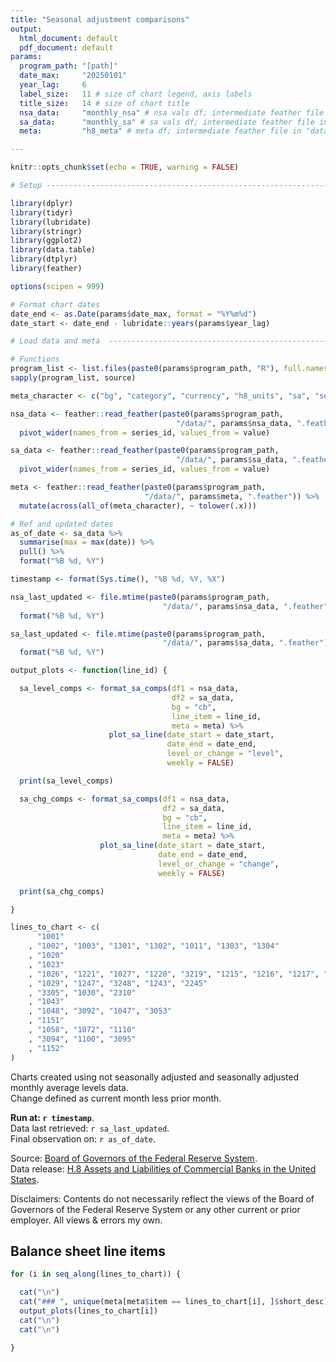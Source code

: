```yaml
---
title: "Seasonal adjustment comparisons"
output:
  html_document: default
  pdf_document: default
params:
  program_path: "[path]"
  date_max:     "20250101"
  year_lag:     6
  label_size:   11 # size of chart legend, axis labels
  title_size:   14 # size of chart title
  nsa_data:     "monthly_nsa" # nsa vals df; intermediate feather file in "data/"
  sa_data:      "monthly_sa" # sa vals df; intermediate feather file in "data/"
  meta:         "h8_meta" # meta df; intermediate feather file in "data/"

---
```


```r
knitr::opts_chunk$set(echo = TRUE, warning = FALSE)

# Setup -----------------------------------------------------------------

library(dplyr)
library(tidyr)
library(lubridate)
library(stringr)
library(ggplot2)
library(data.table)
library(dtplyr)
library(feather)

options(scipen = 999)

# Format chart dates
date_end <- as.Date(params$date_max, format = "%Y%m%d")
date_start <- date_end - lubridate::years(params$year_lag)

# Load data and meta  ----------------------------------------------------

# Functions
program_list <- list.files(paste0(params$program_path, "R"), full.names = T)
sapply(program_list, source)

meta_character <- c("bg", "category", "currency", "h8_units", "sa", "series_name")

nsa_data <- feather::read_feather(paste0(params$program_path,
                                     "/data/", params$nsa_data, ".feather")) %>%
  pivot_wider(names_from = series_id, values_from = value)

sa_data <- feather::read_feather(paste0(params$program_path,
                                     "/data/", params$sa_data, ".feather")) %>%
  pivot_wider(names_from = series_id, values_from = value)

meta <- feather::read_feather(paste0(params$program_path,
                              "/data/", params$meta, ".feather")) %>%
  mutate(across(all_of(meta_character), ~ tolower(.x)))

# Ref and updated dates
as_of_date <- sa_data %>%
  summarise(max = max(date)) %>%
  pull() %>%
  format("%B %d, %Y")

timestamp <- format(Sys.time(), "%B %d, %Y, %X")

nsa_last_updated <- file.mtime(paste0(params$program_path,
                                  "/data/", params$nsa_data, ".feather")) %>%
  format("%B %d, %Y")

sa_last_updated <- file.mtime(paste0(params$program_path,
                                  "/data/", params$sa_data, ".feather")) %>%
  format("%B %d, %Y")

output_plots <- function(line_id) {

  sa_level_comps <- format_sa_comps(df1 = nsa_data,
                                    df2 = sa_data,
                                    bg = "cb",
                                    line_item = line_id,
                                    meta = meta) %>%
                      plot_sa_line(date_start = date_start,
                                   date_end = date_end,
                                   level_or_change = "level",
                                   weekly = FALSE)

  print(sa_level_comps)

  sa_chg_comps <- format_sa_comps(df1 = nsa_data,
                                  df2 = sa_data,
                                  bg = "cb",
                                  line_item = line_id,
                                  meta = meta) %>%
                    plot_sa_line(date_start = date_start,
                                 date_end = date_end,
                                 level_or_change = "change",
                                 weekly = FALSE)

  print(sa_chg_comps)

}

lines_to_chart <- c(
      "1001"
    , "1002", "1003", "1301", "1302", "1011", "1303", "1304"
    , "1020"
    , "1023"
    , "1026", "1221", "1027", "1220", "3219", "1215", "1216", "1217", "1218"
    , "1029", "1247", "3248", "1243", "2245"
    , "3305", "1030", "2310"
    , "1043"
    , "1048", "3092", "1047", "3053"
    , "1151"
    , "1058", "1072", "1110"
    , "3094", "1100", "3095"
    , "1152"
)

```

Charts created using not seasonally adjusted and seasonally adjusted monthly average levels data.  
Change defined as current month less prior month.  

**Run at: `r timestamp`**.  
Data last retrieved: `r sa_last_updated`.  
Final observation on: `r as_of_date`.  

Source: [Board of Governors of the Federal Reserve System](https://www.federalreserve.gov/releases/h8/current/default.htm).  
Data release: [H.8 Assets and Liabilities of Commercial Banks in the United States](https://www.federalreserve.gov/datadownload/Choose.aspx?rel=H8). 

Disclaimers: Contents do not necessarily reflect the views of the Board of Governors of the Federal Reserve System 
or any other current or prior employer. All views & errors my own.  



## Balance sheet line items

```r
for (i in seq_along(lines_to_chart)) {

  cat("\n")
  cat("### ", unique(meta[meta$item == lines_to_chart[i], ]$short_desc), "\n")
  output_plots(lines_to_chart[i])
  cat("\n")
  cat("\n")

}

```


